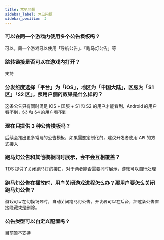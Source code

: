```yaml
---
title: 常见问题
sidebar_label: 常见问题
sidebar_position: 3
---
```



### 可以在同一个游戏内使用多个公告模板吗？

可以，同一个游戏可以使用「导航公告」、「跑马灯公告」等


### 跳转链接是否可以在游戏内打开？

支持

### 分发维度选择「平台」为「iOS」，地区为「中国大陆」，区服为「S1 区」「S2 区」，那用户侧的效果是什么样的？

这条公告只有同时满足 iOS + 国服 + S1 和 S2 的用户才能看到，Android 的用户看不到，S3 和 S4 的用户看不到


### 现在只提供 3 种公告模板吗？

后续会推出更多常用的公告模板，如果需要定制化的，建议开发者使用 API 的方式接入


### 跑马灯公告和其他模板同时展示，会不会互相覆盖？

TDS 提供了关闭跑马灯的接口，对于两者能否需要同时展示，游戏可以自行处理


### 跑马灯公告在播放时，用户关闭游戏进程怎么办？那用户要怎么关闭跑马灯公告？

游戏可以在切换场景时，自动关闭跑马灯公告。开发者可以在后台，把这条公告直接隐藏或是删除。


### 公告类型可以自定义配置吗？

目前暂不支持
